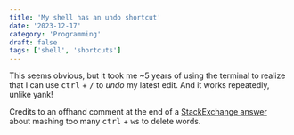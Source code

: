 ```yaml
---
title: 'My shell has an undo shortcut'
date: '2023-12-17'
category: 'Programming'
draft: false
tags: ['shell', 'shortcuts']
---
```


This seems obvious, but it took me \~5 years of using the terminal to realize that I can use <kbd>ctrl</kbd> + <kbd>/</kbd> to _undo_ my latest edit. And it works repeatedly, unlike yank!

Credits to an offhand comment at the end of a [StackExchange answer](https://unix.stackexchange.com/a/665470/417994) about mashing too many <kbd>ctrl</kbd> + <kbd>w</kbd>s to delete words.
